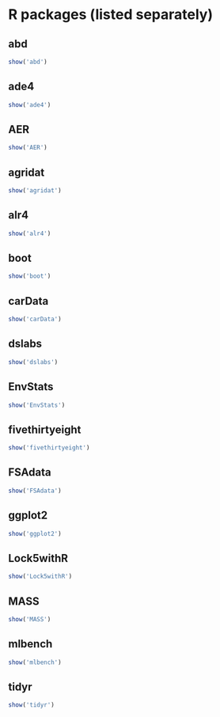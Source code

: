 # R packages (listed separately)

<!-- Generated by index.Rmd, do not edit. -->

## **abd**
```r
show('abd')
```

## **ade4**
```r
show('ade4')
```

## **AER**
```r
show('AER')
```

## **agridat**
```r
show('agridat')
```

## **alr4**
```r
show('alr4')
```

## **boot**
```r
show('boot')
```

## **carData**
```r
show('carData')
```

## **dslabs**
```r
show('dslabs')
```

## **EnvStats**
```r
show('EnvStats')
```

## **fivethirtyeight**
```r
show('fivethirtyeight')
```

## **FSAdata**
```r
show('FSAdata')
```

## **ggplot2**
```r
show('ggplot2')
```

## **Lock5withR**
```r
show('Lock5withR')
```

## **MASS**
```r
show('MASS')
```

## **mlbench**
```r
show('mlbench')
```

## **tidyr**
```r
show('tidyr')
```

